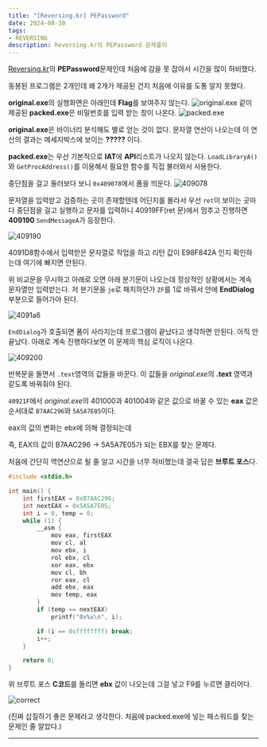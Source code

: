 ```yaml
---
title: "[Reversing.kr] PEPassword"
date: 2024-08-30
tags:
- REVERSING
description: Reversing.kr의 PEPassword 문제풀이
---
```

[Reversing.kr](http://reversing.kr/challenge.php)의 **PEPassword**문제인데 처음에 감을 못 잡아서 시간을 많이 허비했다.

동봉된 프로그램은 2개인데 왜 2개가 제공된 건지 처음에 이유를 도통 알지 못했다.

**original.exe**의 실행화면은 아래인데 **Flag**를 보여주지 않는다.
![original.exe](/images/post-32/original.exe.png)
같이 제공된 **packed.exe**은 비밀번호를 입력 받는 창이 나온다.
![packed.exe](/images/post-32/packed.exe.png)

**original.exe**은 바이너리 분석해도 별로 얻는 것이 없다. 문자열 연산이 나오는데 이 연산의 결과는 메세지박스에 보이는 **?????** 이다.

**packed.exe**는 우선 기본적으로 **IAT**에 **API**리스트가 나오지 않는다. `LoadLibraryA()`와 `GetProcAddress()`를 이용해서 필요한 함수를 직접 불러와서 사용한다.

중단점을 걸고 둘러보다 보니 `0x409078`에서 폼을 띄운다.
![409078](/images/post-32/409078.png)

문자열을 입력받고 검증하는 곳이 존재할텐데 어딘지를 몰라서 우선 `ret`이 보이는 곳마다 중단점을 걸고 실행하고 문자를 입력하니
40919FF(ret 문)에서 멈추고 진행하면 **409190** `SendMessageA`가 등장한다.

![409190](/images/post-32/409190.png)

4091D8함수에서 입력받은 문자열로 작업을 하고 리턴 값이 E98F842A 인지 확인하는데 여기에 빠지면 안된다. 

위 비교문을 무시하고 아래로 오면 아래 분기문이 나오는데
정상적인 상황에서는 계속 문자열만 입력받는다. 저 분기문을 `je`로 패치하던가 `ZF`를 1로 바꿔서 안에 **EndDialog** 부분으로 들어가야 된다.

![4091a6](/images/post-32/4091a6.png)

`EndDialog`가 호출되면 폼이 사라지는데 프로그램이 끝났다고 생각하면 안된다. 아직 안 끝났다. 아래로 계속 진행하다보면 이 문제의 핵심 로직이 나온다.

![409200](/images/post-32/409200.png)

반복문을 돌면서 `.text`영역의 값들을 바꾼다. 이 값들을 *original.exe*의 **.text** 영역과 같도록 바꿔줘야 된다.

`40921F`에서 *original.exe*의 401000과 401004와 같은 값으로 바꿀 수 있는 **eax** 값은 순서대로 `B7AAC296`와 `5A5A7E05`이다.

eax의 값의 변화는 ebx에 의해 결정되는데 

즉, EAX의 값이 B7AAC296 -> 5A5A7E05가 되는 EBX를 찾는 문제다.

처음에 간단히 역연산으로 될 줄 알고 시간을 너무 허비했는데 결국 답은 **브루트 포스**다.
```c
#include <stdio.h>

int main() {
    int firstEAX = 0xB7AAC296;
    int nextEAX = 0x5A5A7E05;
    int i = 0, temp = 0;
    while (1) {
        __asm {
            mov eax, firstEAX
            mov cl, al
            mov ebx, i
            rol ebx, cl
            xor eax, ebx
            mov cl, bh
            ror eax, cl
            add ebx, eax
            mov temp, eax
        }
        if (temp == nextEAX)
            printf("0x%x\n", i);

        if (i == 0xffffffff) break;
        i++;
    }

    return 0;
}
```
위 브루트 포스 **C코드**를 돌리면 **ebx** 값이 나오는데 그걸 넣고 F9를 누르면 클리어다.

![correct](/images/post-32/correct.png)

(진짜 삽질하기 좋은 문제라고 생각한다. 처음에 packed.exe에 넣는 패스워드를 찾는 문제인 줄 알았다.)
***